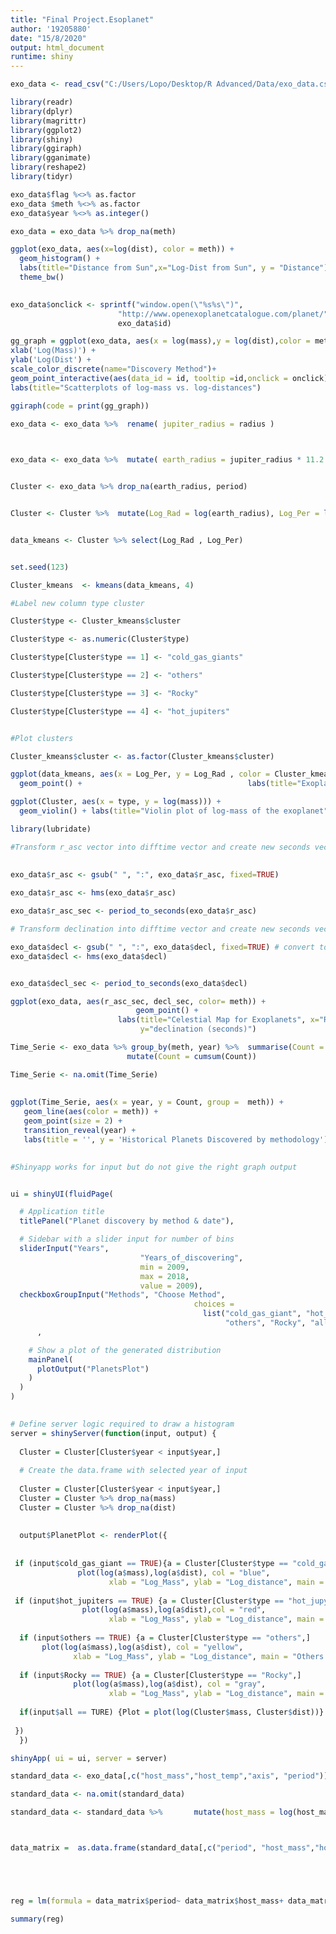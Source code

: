 ---
title: "Final Project.Esoplanet"
author: '19205880'
date: "15/8/2020"
output: html_document
runtime: shiny
---
```{r,1}
exo_data <- read_csv("C:/Users/Lopo/Desktop/R Advanced/Data/exo_data.csv")

library(readr)
library(dplyr)
library(magrittr)
library(ggplot2)
library(shiny)
library(ggiraph)
library(gganimate)
library(reshape2)
library(tidyr)

exo_data$flag %<>% as.factor
exo_data $meth %<>% as.factor
exo_data$year %<>% as.integer()
```

```{r,2}

exo_data = exo_data %>% drop_na(meth)

```

```{r, 3}

ggplot(exo_data, aes(x=log(dist), color = meth)) +
  geom_histogram() +
  labs(title="Distance from Sun",x="Log-Dist from Sun", y = "Distance")+
  theme_bw()
                  
```


```{r,4}
exo_data$onclick <- sprintf("window.open(\"%s%s\")",
                        "http://www.openexoplanetcatalogue.com/planet/",
                        exo_data$id)

gg_graph = ggplot(exo_data, aes(x = log(mass),y = log(dist),color = meth)) +
xlab('Log(Mass)') +
ylab('Log(Dist') +                 
scale_color_discrete(name="Discovery Method")+
geom_point_interactive(aes(data_id = id, tooltip =id,onclick = onclick)) +
labs(title="Scatterplots of log-mass vs. log-distances")

ggiraph(code = print(gg_graph))

```

```{r, 5}

exo_data <- exo_data %>%  rename( jupiter_radius = radius )

 

exo_data <- exo_data %>%  mutate( earth_radius = jupiter_radius * 11.2 )



```



```{r,6}
 


Cluster <- exo_data %>% drop_na(earth_radius, period)  


Cluster <- Cluster %>%  mutate(Log_Rad = log(earth_radius), Log_Per = log(period))


data_kmeans <- Cluster %>% select(Log_Rad , Log_Per)


set.seed(123)

Cluster_kmeans  <- kmeans(data_kmeans, 4)


```


```{r,7}

#Label new column type cluster

Cluster$type <- Cluster_kmeans$cluster

Cluster$type <- as.numeric(Cluster$type)

Cluster$type[Cluster$type == 1] <- "cold_gas_giants"

Cluster$type[Cluster$type == 2] <- "others"

Cluster$type[Cluster$type == 3] <- "Rocky"

Cluster$type[Cluster$type == 4] <- "hot_jupiters"


#Plot clusters

Cluster_kmeans$cluster <- as.factor(Cluster_kmeans$cluster)

ggplot(data_kmeans, aes(x = Log_Per, y = Log_Rad , color = Cluster_kmeans$cluster)) +
  geom_point() +                                     labs(title="Exoplanets Clustering")

```



```{r,8}

ggplot(Cluster, aes(x = type, y = log(mass))) + 
  geom_violin() + labs(title="Violin plot of log-mass of the exoplanet")

```


```{r, 9}
library(lubridate)

#Transform r_asc vector into difftime vector and create new seconds vector
 
 
exo_data$r_asc <- gsub(" ", ":", exo_data$r_asc, fixed=TRUE) 

exo_data$r_asc <- hms(exo_data$r_asc)

exo_data$r_asc_sec <- period_to_seconds(exo_data$r_asc)

# Transform declination into difftime vector and create new seconds vector

exo_data$decl <- gsub(" ", ":", exo_data$decl, fixed=TRUE) # convert to dd:mm:ss, where dd=3600ss
exo_data$decl <- hms(exo_data$decl)


exo_data$decl_sec <- period_to_seconds(exo_data$decl)

ggplot(exo_data, aes(r_asc_sec, decl_sec, color= meth)) +
                            geom_point() + 
                        labs(title="Celestial Map for Exoplanets", x="Right ascension (seconds)",
                             y="declination (seconds)")
```


```{r, 10}
Time_Serie <- exo_data %>% group_by(meth, year) %>%  summarise(Count = length(meth)) %>%
                          mutate(Count = cumsum(Count))

Time_Serie <- na.omit(Time_Serie)
 
 
ggplot(Time_Serie, aes(x = year, y = Count, group =  meth)) + 
   geom_line(aes(color = meth)) + 
   geom_point(size = 2) + 
   transition_reveal(year) + 
   labs(title = '', y = 'Historical Planets Discovered by methodology')
 

```



```{r, 11}
#Shinyapp works for input but do not give the right graph output


ui = shinyUI(fluidPage(

  # Application title
  titlePanel("Planet discovery by method & date"),

  # Sidebar with a slider input for number of bins
  sliderInput("Years",
                             "Years_of_discovering",
                             min = 2009,
                             max = 2018,
                             value = 2009),
  checkboxGroupInput("Methods", "Choose Method",
                                         choices =
                                           list("cold_gas_giant", "hot_jupiters",
                                                "others", "Rocky", "all"))
      ,

    # Show a plot of the generated distribution
    mainPanel(
      plotOutput("PlanetsPlot")
    )
  )
)
 

# Define server logic required to draw a histogram
server = shinyServer(function(input, output) {
   
  Cluster = Cluster[Cluster$year < input$year,]
  
  # Create the data.frame with selected year of input
  
  Cluster = Cluster[Cluster$year < input$year,]
  Cluster = Cluster %>% drop_na(mass)
  Cluster = Cluster %>% drop_na(dist)
  
  
  output$PlanetPlot <- renderPlot({
    
    
 if (input$cold_gas_giant == TRUE){a = Cluster[Cluster$type == "cold_gas_giant",]
               plot(log(a$mass),log(a$dist), col = "blue",
                      xlab = "Log_Mass", ylab = "Log_distance", main = "Rocky Planet Plot" )}
    
 if (input$hot_jupiters == TRUE) {a = Cluster[Cluster$type == "hot_jupyters",]
                plot(log(a$mass),log(a$dist),col = "red",
                      xlab = "Log_Mass", ylab = "Log_distance", main = "Hot jypiters Planet Plot" )}
    
  if (input$others == TRUE) {a = Cluster[Cluster$type == "others",]
       plot(log(a$mass),log(a$dist), col = "yellow",
              xlab = "Log_Mass", ylab = "Log_distance", main = "Others Planet Plot")}
    
  if (input$Rocky == TRUE) {a = Cluster[Cluster$type == "Rocky",]
              plot(log(a$mass),log(a$dist), col = "gray",
                      xlab = "Log_Mass", ylab = "Log_distance", main = "Rocky Planet Plot")}
    
  if(input$all == TURE) {Plot = plot(log(Cluster$mass, Cluster$dist))}
    
 })
  })

shinyApp( ui = ui, server = server)

```


```{r, 12}
standard_data <- exo_data[,c("host_mass","host_temp","axis", "period")] 

standard_data <- na.omit(standard_data) 

standard_data <- standard_data %>%       mutate(host_mass = log(host_mass), host_temp = log(host_temp), axis = log(axis),period = log(period)) 



data_matrix =  as.data.frame(standard_data[,c("period", "host_mass","host_temp","axis")])





reg = lm(formula = data_matrix$period~ data_matrix$host_mass+ data_matrix$host_temp + data_matrix$axis)

```

```{r,13}
summary(reg)

```
